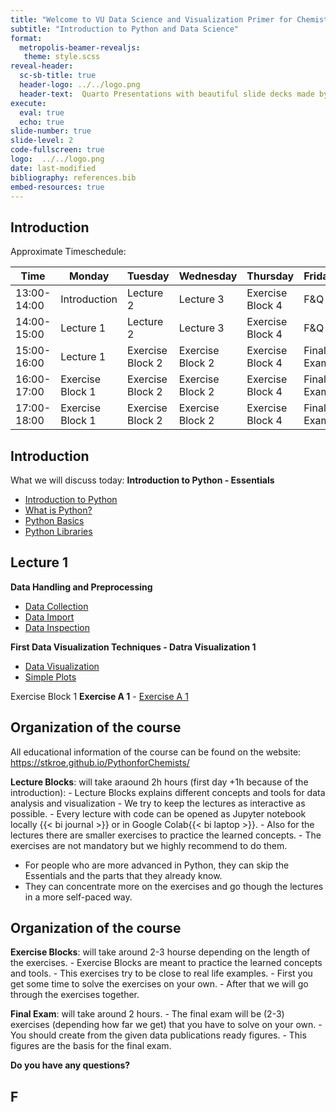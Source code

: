 ```yaml
---
title: "Welcome to VU Data Science and Visualization Primer for Chemists and Material Scientists"
subtitle: "Introduction to Python and Data Science"
format: 
  metropolis-beamer-revealjs: 
   theme: style.scss
reveal-header:
  sc-sb-title: true
  header-logo: ../../logo.png
  header-text:  Quarto Presentations with beautiful slide decks made by RevealJs
execute: 
  eval: true
  echo: true
slide-number: true
slide-level: 2
code-fullscreen: true
logo:  ../../logo.png
date: last-modified
bibliography: references.bib
embed-resources: true
---
```


##  Introduction

Approximate Timeschedule:


| Time        | Monday           | Tuesday           | Wednesday            | Thursday          | Friday       |
|-------------|------------------|-------------------|----------------------|-------------------|--------------|
| 13:00-14:00 | Introduction     | Lecture 2         | Lecture 3            | Exercise Block 4  | F&Q          |
| 14:00-15:00 | Lecture 1        | Lecture 2         | Lecture 3            | Exercise Block 4  | F&Q          |
| 15:00-16:00 | Lecture 1        | Exercise Block 2  | Exercise Block 2     | Exercise Block 4  | Final Exam   |
| 16:00-17:00 | Exercise Block 1 | Exercise Block 2  | Exercise Block 2     | Exercise Block 4  | Final Exam   |
| 17:00-18:00 | Exercise Block 1 | Exercise Block 2  | Exercise Block 2     | Exercise Block 4  | Final Exam   |


## Introduction 

What we will discuss today:
**Introduction to Python - Essentials**

- [Introduction to Python](course/chapters/Essentials/Introduction.qmd)
- [What is Python?](course/chapters/Essentials/WhatIsPython.qmd)
- [Python Basics](course/chapters/Python/Basics.qmd)
- [Python Libraries](course/chapters/Python/BasicsModules.qmd)


## Lecture 1 

**Data Handling and Preprocessing**

- [Data Collection](course/chapters/DHP/DataCollection.qmd)
- [Data Import](course/chapters/DHP/SimpleDataImport.qmd)
- [Data Inspection](course/chapters/DHP/DataInspection.qmd)

**First Data Visualization Techniques - Datra Visualization 1**

- [Data Visualization](course/chapters/Plots/DataVisualization.qmd)
- [Simple Plots](course/chapters/Plots/SimplePlots.qmd)

Exercise Block 1 
**Exercise A 1**
- [Exercise A 1](course/exercises/exercises/exerciseA_1.ipynb)



## Organization of the course

All educational information of the course can be found on the website: [https://stkroe.github.io/PythonforChemists/](https://stkroe.github.io/PythonforChemists/)

**Lecture Blocks**: will take araound 2h hours (first day +1h because of the introduction):
- Lecture Blocks explains different concepts and tools for data analysis and visualization 
- We try to keep the lectures as interactive as possible.
- Every lecture with code can be opened as Jupyter notebook locally {{< bi journal >}} or in Google Colab{{< bi laptop >}}.
- Also for the lectures there are smaller exercises to practice the learned concepts.
- The exercises are not mandatory but we highly recommend to do them.

- For people who are more advanced in Python, they can skip the Essentials and the parts that they already know.
- They can concentrate more on the exercises and go though the lectures in a more self-paced way.

## Organization of the course

**Exercise Blocks**: will take around 2-3 hourse depending on the length of the exercises.
- Exercise Blocks are meant to practice the learned concepts and tools.
- This exercises try to be close to real life examples.
- First you get some time to solve the exercises on your own.
- After that we will go through the exercises together.

**Final Exam**: will take around 2 hours.
- The final exam will be (2-3) exercises (depending how far we get) that you have to solve on your own.
- You should create from the given data publications ready figures.
- This figures are the basis for the final exam.



**Do you have any questions?**


## F